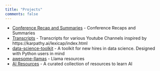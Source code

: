 ```yaml
---
title: "Projects"
comments: false
---
```


- [Conference Recap and Summaries](conferences.qmd) - Conference Recaps and Summaries
- [Transcripts](https://github.com/lawwu/transcripts) - Transcripts for various Youtube Channels inspired by https://karpathy.ai/lexicap/index.html
- [data-science-toolkit](https://github.com/lawwu/data-science-toolkit) - A toolkit for new hires in data science. Designed with Python users in mind
- [awesome-llamas](https://github.com/lawwu/awesome-llamas) - Llama resources
- [AI Resources](ai_resources.qmd) - A curated collection of resources to learn AI

